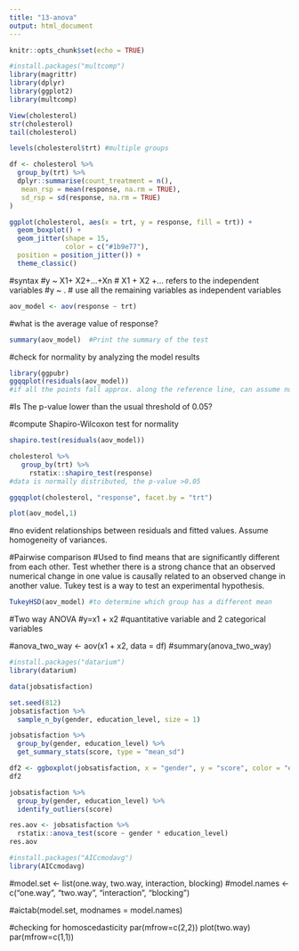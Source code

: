 ---
title: "13-anova"
output: html_document
---
```{r setup, include=FALSE}
knitr::opts_chunk$set(echo = TRUE)
```
```{r}
#install.packages("multcomp")
library(magrittr)
library(dplyr)
library(ggplot2)
library(multcomp)
```

```{r}
View(cholesterol)
str(cholesterol)
tail(cholesterol)
```

```{r}
levels(cholesterol$trt) #multiple groups
```

```{r}
df <- cholesterol %>%
  group_by(trt) %>%
  dplyr::summarise(count_treatment = n(), 
   mean_rsp = mean(response, na.rm = TRUE),
   sd_rsp = sd(response, na.rm = TRUE)
)
```

```{r}
ggplot(cholesterol, aes(x = trt, y = response, fill = trt)) +
  geom_boxplot() +
  geom_jitter(shape = 15,
              color = c("#1b9e77"),
  position = position_jitter()) +
  theme_classic()
```

#syntax
#y ~ X1+ X2+...+Xn # X1 +  X2 +... refers to the independent variables
#y ~ . # use all the remaining variables as independent variables
```{r}
aov_model <- aov(response ~ trt)
```

#what is the average value of response?
```{r}
summary(aov_model)  #Print the summary of the test
```

#check for normality by analyzing the model results
```{r}
library(ggpubr)
ggqqplot(residuals(aov_model))
#if all the points fall approx. along the reference line, can assume normality
```

#Is The p-value lower than the usual threshold of 0.05?

#compute Shapiro-Wilcoxon test for normality
```{r}
shapiro.test(residuals(aov_model))
```

```{r}
cholesterol %>%
   group_by(trt) %>%
     rstatix::shapiro_test(response)
#data is normally distributed, the p-value >0.05

ggqqplot(cholesterol, "response", facet.by = "trt")

plot(aov_model,1)
```
#no evident relationships between residuals and fitted values. Assume homogeneity of variances.

#Pairwise comparison
#Used to find means that are significantly different from each other. Test whether there is a strong chance that an observed numerical change in one value is causally related to an observed change in another value. Tukey test is a way to test an experimental hypothesis.

```{r}
TukeyHSD(aov_model) #to determine which group has a different mean
```

#Two way ANOVA 
#y=x1 + x2 #quantitative variable and 2 categorical variables

#anova_two_way <- aov(x1 + x2, data = df)
#summary(anova_two_way)
```{r}
#install.packages("datarium")
library(datarium)

data(jobsatisfaction)
```

```{r}
set.seed(812)
jobsatisfaction %>% 
  sample_n_by(gender, education_level, size = 1)

jobsatisfaction %>%
  group_by(gender, education_level) %>%
  get_summary_stats(score, type = "mean_sd")

df2 <- ggboxplot(jobsatisfaction, x = "gender", y = "score", color = "education_level", palette = "jco")
df2

jobsatisfaction %>%
  group_by(gender, education_level) %>%
  identify_outliers(score)

res.aov <- jobsatisfaction %>% 
  rstatix::anova_test(score ~ gender * education_level)
res.aov
```

```{r}
#install.packages("AICcmodavg")
library(AICcmodavg)
```

#model.set <- list(one.way, two.way, interaction, blocking)
#model.names <- c("one.way", "two.way", "interaction", "blocking")

#aictab(model.set, modnames = model.names)

#checking for homoscedasticity
par(mfrow=c(2,2))
plot(two.way)
par(mfrow=c(1,1))